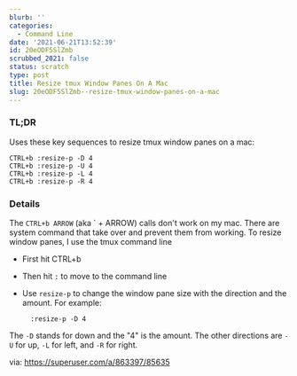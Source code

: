 ```yaml
---
blurb: ''
categories:
  - Command Line
date: '2021-06-21T13:52:39'
id: 20eODF5SlZmb
scrubbed_2021: false
status: scratch
type: post
title: Resize tmux Window Panes On A Mac
slug: 20eODF5SlZmb--resize-tmux-window-panes-on-a-mac
---
```


### TL;DR

Uses these key sequences to resize tmux window panes on a mac:


```command
CTRL+b :resize-p -D 4
CTRL+b :resize-p -U 4
CTRL+b :resize-p -L 4
CTRL+b :resize-p -R 4
```


### Details


The `CTRL+b ARROW` (aka `<C-b> + ARROW) calls don't work on my mac. There are system command that take over and prevent them from working. To resize window panes, I use the tmux command line

- First hit CTRL+b 
- Then hit `:` to move to the command line
- Use `resize-p` to change the window pane size with the direction and the amount. For example:
    
        :resize-p -D 4

The `-D` stands for down and the "4" is the amount. The other directions are `-U` for up, `-L` for left, and `-R` for right. 


via: https://superuser.com/a/863397/85635
